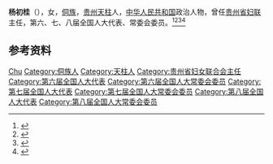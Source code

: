 '''杨初桂'''（{{bd|1932年|}}），女，[[侗族|侗族]]，[[贵州|贵州]][[天柱|天柱]]人，[[中华人民共和国|中华人民共和国]]政治人物，曾任[[贵州省妇联|贵州省妇联]]主任，第六、七、八届全国人大代表、常委会委员。<ref>{{Cite book|title=华夏妇女名人词典|author=周行健主编|publisher=华夏出版社|year=1988|isbn=|location=北京|pages=}}</ref><ref>{{Cite book|title=贵州百科全书|author=孙淦, 庹文升, 何仁仲主编|publisher=中国大百科全书出版社|year=2005|isbn=9787500074069|location=贵阳|pages=}}</ref><ref>{{Cite book|title=中华人民共和国职官志|author=何虎生, 李耀东, 向常福主编|publisher=中国社会出版社|year=2003|isbn=9787800883934|location=北京|pages=}}</ref><ref>{{Cite book|title=全国人大常务委员会名录|author=尹中卿主编|publisher=解放军出版社|year=1995|isbn=7506527170|location=北京|pages=}}</ref>

== 参考资料 ==
{{reflist}}

{{中国人物小作品}}

{{Authority control}}
{{DEFAULTSORT:Yang杨}}
[[Category:杨姓|Chu]]
[[Category:侗族人|Category:侗族人]]
[[Category:天柱人|Category:天柱人]]
[[Category:贵州省妇女联合会主任|Category:贵州省妇女联合会主任]]
[[Category:第六届全国人大代表|Category:第六届全国人大代表]]
[[Category:第六届全国人大常委会委员|Category:第六届全国人大常委会委员]]
[[Category:第七届全国人大代表|Category:第七届全国人大代表]]
[[Category:第七届全国人大常委会委员|Category:第七届全国人大常委会委员]]
[[Category:第八届全国人大代表|Category:第八届全国人大代表]]
[[Category:第八届全国人大常委会委员|Category:第八届全国人大常委会委员]]